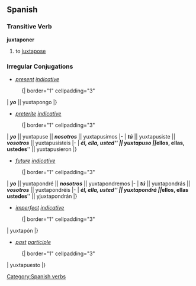 == Spanish ==
=== Transitive Verb ===
'''juxtaponer'''
# to [[juxtapose]]

=== Irregular Conjugations ===
*''[[present]] [[indicative]]''
:{| border="1" cellpadding="3"
| '''''yo''''' || yuxtapongo 
|}

{{template:pres subj 3rd|yuxtapong}}

*''[[preterite]] [[indicative]]''
:{| border="1" cellpadding="3"
| '''''yo''''' || yuxtapuse || '''''nosotros''''' || yuxtapusimos
|-
| '''''tú''''' || yuxtapusiste || '''''vosotros''''' || yuxtapusisteis
|-
| '''''él, ella, usted''''' || yuxtapuso || '''''ellos, ellas, ustedes''''' || yuxtapusieron
|}

*''[[future]] [[indicative]]''
:{| border="1" cellpadding="3"
| '''''yo''''' || yuxtapondré || '''''nosotros''''' || yuxtapondremos
|-
| '''''tú''''' || yuxtapondrás || '''''vosotros''''' || yuxtapondréis
|-
| '''''él, ella, usted''''' || yuxtapondrá || '''''ellos, ellas <br> ustedes''''' || yjuxtapondrán
|} 

*''[[imperfect]] [[indicative]]''
:{| border="1" cellpadding="3"
| yuxtapón
|}

*''[[past]] [[participle]]''
:{| border="1" cellpadding="3"
| yuxtapuesto
|}

[[Category:Spanish verbs]]